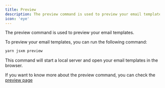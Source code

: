 ```yaml
---
title: Preview
description: The preview command is used to preview your email templates.
icon: 'eye'
---
```


The preview command is used to preview your email templates.

To preview your email templates, you can run the following command:

```sh
yarn jsxm preview
```

This command will start a local server and open your email templates in the browser.

If you want to know more about the preview command, you can check the [preview page](/framework/preview)
